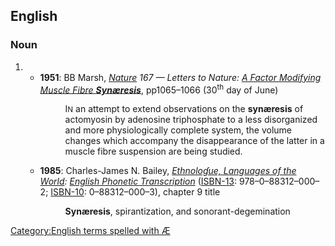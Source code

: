 ==English==

===Noun===
{{en-noun|synæreses}}

# {{alternative spelling of|synaeresis}}
#* '''1951''': BB Marsh, ''[http://www.nature.com/index.html Nature] 167 — Letters to Nature: [http://www.nature.com/nature/journal/v167/n4261/abs/1671065a0.html A Factor Modifying Muscle Fibre '''Synæresis''']'', pp1065–1066 (30<sup>th</sup> day of June)
#*: I<small>N</small> an attempt to extend observations on the '''synæresis''' of actomyosin by adenosine triphosphate to a less disorganized and more physiologically complete system, the volume changes which accompany the disappearance of the latter in a muscle fibre suspension are being studied.
#* '''1985''': Charles-James N. Bailey, <i>[http://www.ethnologue.com/ Ethnoloɠue, Languages of the World]: [http://www.ethnologue.com/show_product.asp?isbn=0883120003 English Phonetic Transcription]</i> ([[ISBN-13]]: 978–0–88312–000–2; [[ISBN-10]]: 0–88312–000–3), chapter 9 title
#*: '''Synæresis''', spirantization, and sonorant-degemination

[[Category:English terms spelled with Æ]]